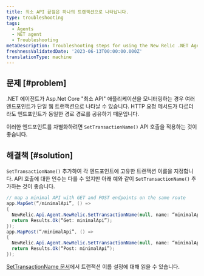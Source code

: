 ```yaml
---
title: 최소 API 끝점은 하나의 트랜잭션으로 나타납니다.
type: troubleshooting
tags:
  - Agents
  - NET agent
  - Troubleshooting
metaDescription: Troubleshooting steps for using the New Relic .NET Agent in a Minimal APIs app with duplicate route paths but different HTTP request methods.
freshnessValidatedDate: '2023-06-13T00:00:00.000Z'
translationType: machine
---
```


## 문제 [#problem]

.NET 에이전트가 Asp.Net Core "최소 API" 애플리케이션을 모니터링하는 경우 여러 엔드포인트가 단일 웹 트랜잭션으로 나타날 수 있습니다. HTTP 요청 메서드가 다르더라도 엔드포인트가 동일한 경로 경로를 공유하기 때문입니다.

이러한 엔드포인트를 차별화하려면 `SetTransactionName()` API 호출을 적용하는 것이 좋습니다.

## 해결책 [#solution]

`SetTransactionName()` 추가하여 각 엔드포인트에 고유한 트랜잭션 이름을 지정합니다. API 호출에 대한 인수는 다를 수 있지만 아래 예와 같이 `SetTransactionName()` 추가하는 것이 좋습니다.

```cs
// map a minimal API with GET and POST endpoints on the same route
app.MapGet(“/minimalApi”, () =>
{
  NewRelic.Api.Agent.NewRelic.SetTransactionName(null, name: “minimalApi/Get”);
  return Results.Ok(“Get: minimalApi”);
});
app.MapPost(“/minimalApi”, () =>
{
  NewRelic.Api.Agent.NewRelic.SetTransactionName(null, name: “minimalApi/Post”);
  return Results.Ok(“Post: minimalApi”);
});
```

[SetTransactionName 문서](/docs/agents/net-agent/net-agent-api/settransactionname-net-agent-api)에서 트랜잭션 이름 설정에 대해 읽을 수 있습니다.
